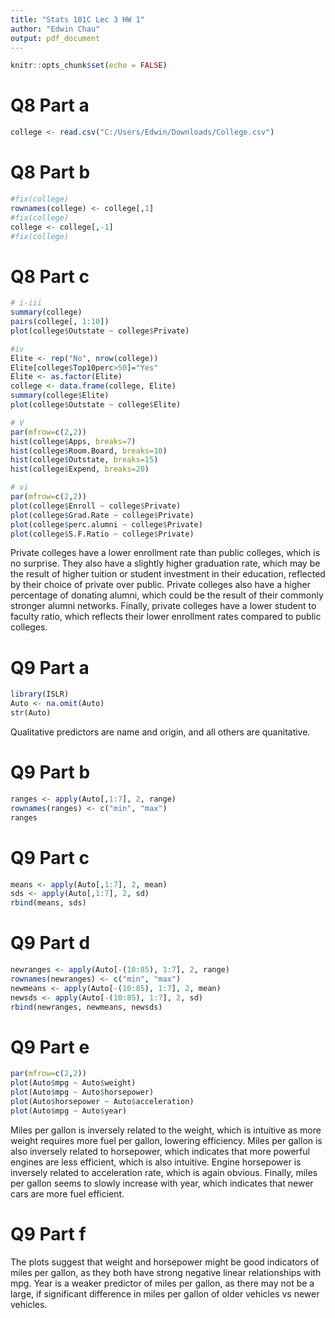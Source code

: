 ```yaml
---
title: "Stats 101C Lec 3 HW 1"
author: "Edwin Chau"
output: pdf_document
---
```


```r
knitr::opts_chunk$set(echo = FALSE)
```

# Q8 Part a
```r
college <- read.csv("C:/Users/Edwin/Downloads/College.csv")
```

# Q8 Part b
```r
#fix(college)
rownames(college) <- college[,1]
#fix(college)
college <- college[,-1]
#fix(college)
```

# Q8 Part c
```r
# i-iii
summary(college)
pairs(college[, 1:10])
plot(college$Outstate ~ college$Private)

#iv
Elite <- rep("No", nrow(college))
Elite[college$Top10perc>50]="Yes"
Elite <- as.factor(Elite)
college <- data.frame(college, Elite)
summary(college$Elite)
plot(college$Outstate ~ college$Elite)

# V
par(mfrow=c(2,2))
hist(college$Apps, breaks=7)
hist(college$Room.Board, breaks=10)
hist(college$Outstate, breaks=15)
hist(college$Expend, breaks=20)

# vi
par(mfrow=c(2,2))
plot(college$Enroll ~ college$Private)
plot(college$Grad.Rate ~ college$Private)
plot(college$perc.alumni ~ college$Private)
plot(college$S.F.Ratio ~ college$Private)
```
Private colleges have a lower enrollment rate than public colleges, which is no surprise. They also have a slightly higher graduation rate, which may be the result of higher tuition or student investment in their education, reflected by their choice of private over public. Private colleges also have a higher percentage of donating alumni, which could be the result of their commonly stronger alumni networks. Finally, private colleges have a lower student to faculty ratio, which reflects their lower enrollment rates compared to public colleges.

# Q9 Part a
```r
library(ISLR)
Auto <- na.omit(Auto)
str(Auto)
```
Qualitative predictors are name and origin, and all others are quanitative.

# Q9 Part b
```r
ranges <- apply(Auto[,1:7], 2, range)
rownames(ranges) <- c("min", "max")
ranges
```

# Q9 Part c
```r
means <- apply(Auto[,1:7], 2, mean)
sds <- apply(Auto[,1:7], 2, sd)
rbind(means, sds)
```

# Q9 Part d
```r
newranges <- apply(Auto[-(10:85), 1:7], 2, range)
rownames(newranges) <- c("min", "max")
newmeans <- apply(Auto[-(10:85), 1:7], 2, mean)
newsds <- apply(Auto[-(10:85), 1:7], 2, sd)
rbind(newranges, newmeans, newsds)
```

# Q9 Part e
```r
par(mfrow=c(2,2))
plot(Auto$mpg ~ Auto$weight)
plot(Auto$mpg ~ Auto$horsepower)
plot(Auto$horsepower ~ Auto$acceleration)
plot(Auto$mpg ~ Auto$year)
```
Miles per gallon is inversely related to the weight, which is intuitive as more weight requires more fuel per gallon, lowering efficiency. Miles per gallon is also inversely related to horsepower, which indicates that more powerful engines are less efficient, which is also intuitive. Engine horsepower is inversely related to acceleration rate, which is again obvious. Finally, miles per gallon seems to slowly increase with year, which indicates that newer cars are more fuel efficient. 

# Q9 Part f
The plots suggest that weight and horsepower might be good indicators of miles per gallon, as they both have strong negative linear relationships with mpg. Year is a weaker predictor of miles per gallon, as there may not be a large, if significant difference in miles per gallon of older vehicles vs newer vehicles.



